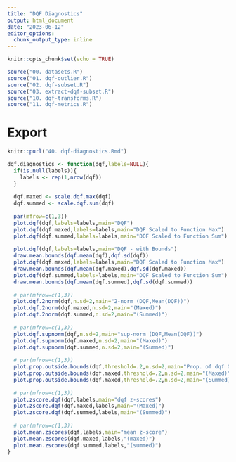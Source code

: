 ```yaml
---
title: "DQF Diagnostics"
output: html_document
date: "2023-06-12"
editor_options: 
  chunk_output_type: inline
---
```


```r
knitr::opts_chunk$set(echo = TRUE)
```

```r
source("00. datasets.R")
source("01. dqf-outlier.R")
source("02. dqf-subset.R")
source("03. extract-dqf-subset.R")
source("10. dqf-transforms.R")
source("11. dqf-metrics.R")
```

# Export
```r
knitr::purl("40. dqf-diagnostics.Rmd")
```

```r
dqf.diagnostics <- function(dqf,labels=NULL){
  if(is.null(labels)){
    labels <- rep(1,nrow(dqf))
  }
  
  dqf.maxed <- scale.dqf.max(dqf)
  dqf.summed <- scale.dqf.sum(dqf)
  
  par(mfrow=c(1,3))
  plot.dqf(dqf,labels=labels,main="DQF")
  plot.dqf(dqf.maxed,labels=labels,main="DQF Scaled to Function Max")
  plot.dqf(dqf.summed,labels=labels,main="DQF Scaled to Function Sum")
  
  plot.dqf(dqf,labels=labels,main="DQF - with Bounds")
  draw.mean.bounds(dqf.mean(dqf),dqf.sd(dqf))
  plot.dqf(dqf.maxed,labels=labels,main="DQF Scaled to Function Max")
  draw.mean.bounds(dqf.mean(dqf.maxed),dqf.sd(dqf.maxed))
  plot.dqf(dqf.summed,labels=labels,main="DQF Scaled to Function Sum")
  draw.mean.bounds(dqf.mean(dqf.summed),dqf.sd(dqf.summed))
  
  # par(mfrow=c(1,3))
  plot.dqf.2norm(dqf,n.sd=2,main="2-norm (DQF,Mean(DQF))")
  plot.dqf.2norm(dqf.maxed,n.sd=2,main="(Maxed)")
  plot.dqf.2norm(dqf.summed,n.sd=2,main="(Summed)")
  
  # par(mfrow=c(1,3))
  plot.dqf.supnorm(dqf,n.sd=2,main="sup-norm (DQF,Mean(DQF))")
  plot.dqf.supnorm(dqf.maxed,n.sd=2,main="(Maxed)")
  plot.dqf.supnorm(dqf.summed,n.sd=2,main="(Summed)")
  
  # par(mfrow=c(1,3))
  plot.prop.outside.bounds(dqf,threshold=.2,n.sd=2,main="Prop. of dqf Outisde Bounds")
  plot.prop.outside.bounds(dqf.maxed,threshold=.2,n.sd=2,main="(Maxed)")
  plot.prop.outside.bounds(dqf.maxed,threshold=.2,n.sd=2,main="(Summed)")
  
  # par(mfrow=c(1,3))
  plot.zscore.dqf(dqf,labels,main="dqf z-scores")
  plot.zscore.dqf(dqf.maxed,labels,main="(Maxed)")
  plot.zscore.dqf(dqf.summed,labels,main="(Summed)")
  
  # par(mfrow=c(1,3))
  plot.mean.zscores(dqf,labels,main="mean z-score")
  plot.mean.zscores(dqf.maxed,labels,"(maxed)")
  plot.mean.zscores(dqf.summed,labels,"(summed)")
}
```





